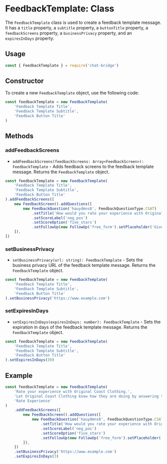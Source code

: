 # FeedbackTemplate: Class

The `FeedbackTemplate` class is used to create a feedback template message. It has a `title` property, a `subtitle`
property, a `buttonTitle` property, a `feedbackScreens` property, a `businessPrivacy` property, and an `expiresInDays`
property.

## Usage

```js copy
const { FeedbackTemplate } = require('chat-bridge')
```

## Constructor

To create a new `FeedbackTemplate` object, use the following code:

```js copy
const feedbackTemplate = new FeedbackTemplate(
    'Feedback Template Title',
    'Feedback Template Subtitle',
    'Feedback Button Title'
)
```

## Methods

### addFeedbackScreens

-   `addFeedbackScreens(feedbackScreens: Array<FeedbackScreen>): FeedbackTemplate` - Adds feedback screens to the
    feedback template message. Returns the `FeedbackTemplate` object.

```js copy
const feedbackTemplate = new FeedbackTemplate(
    'Feedback Template Title',
    'Feedback Template Subtitle',
    'Feedback Button Title'
).addFeedbackScreens([
    new FeedbackScreen().addQuestions([
        new FeedbackQuestion('hauydmns8', FeedbackQuestionType.CSAT)
            .setTitle('How would you rate your experience with Original Coast Clothing?')
            .setScoreLabel('neg_pos')
            .setScoreOption('five_stars')
            .setFollowUp(new FollowUp('free_form').setPlaceholder('Give additional feedback')),
    ]),
])
```

### setBusinessPrivacy

-   `setBusinessPrivacy(url: string): FeedbackTemplate` - Sets the business privacy URL of the feedback template
    message. Returns the `FeedbackTemplate` object.

```js copy
const feedbackTemplate = new FeedbackTemplate(
    'Feedback Template Title',
    'Feedback Template Subtitle',
    'Feedback Button Title'
).setBusinessPrivacy('https://www.example.com')
```

### setExpiresInDays

-   `setExpiresInDays(expiresInDays: number): FeedbackTemplate` - Sets the expiration in days of the feedback template
    message. Returns the `FeedbackTemplate` object.

```js copy
const feedbackTemplate = new FeedbackTemplate(
    'Feedback Template Title',
    'Feedback Template Subtitle',
    'Feedback Button Title'
).setExpiresInDays(30)
```

## Example

```js copy
const feedbackTemplate = new FeedbackTemplate(
    'Rate your experience with Original Coast Clothing.',
    'Let Original Coast Clothing know how they are doing by answering two questions',
    'Rate Experience'
)
    .addFeedbackScreens([
        new FeedbackScreen().addQuestions([
            new FeedbackQuestion('hauydmns8', FeedbackQuestionType.CSAT)
                .setTitle('How would you rate your experience with Original Coast Clothing?')
                .setScoreLabel('neg_pos')
                .setScoreOption('five_stars')
                .setFollowUp(new FollowUp('free_form').setPlaceholder('Give additional feedback')),
        ]),
    ])
    .setBusinessPrivacy('https://www.example.com')
    .setExpiresInDays(3)
```
